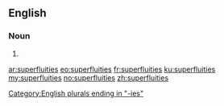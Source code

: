 ==English==

===Noun===
{{head|en|plural}}

# {{plural of|superfluity|lang=en|nocat=1}}

[[Category:English plurals ending in "-ies"]]

[[ar:superfluities]]
[[eo:superfluities]]
[[fr:superfluities]]
[[ku:superfluities]]
[[my:superfluities]]
[[no:superfluities]]
[[zh:superfluities]]